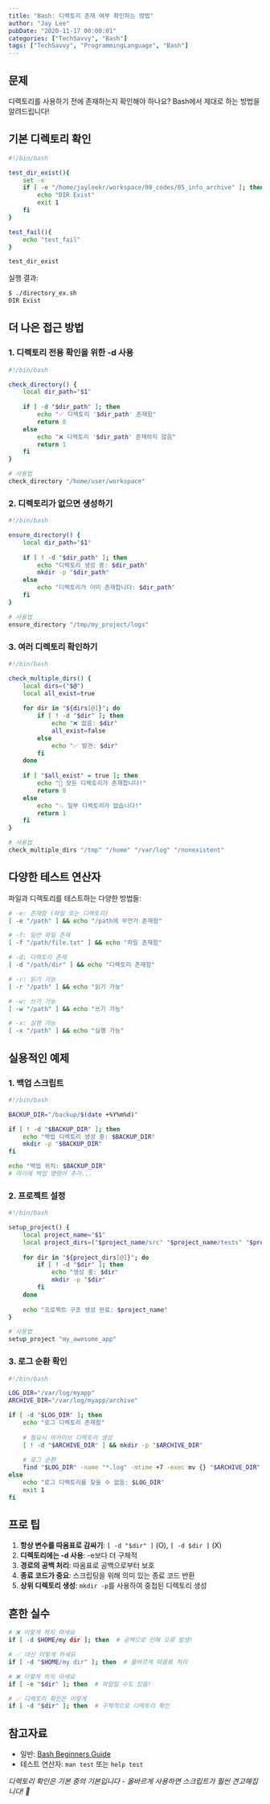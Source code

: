 ```yaml
---
title: "Bash: 디렉토리 존재 여부 확인하는 방법"
author: "Jay Lee"
pubDate: "2020-11-17 00:00:01"
categories: ["TechSavvy", "Bash"]
tags: ["TechSavvy", "ProgrammingLanguage", "Bash"]
---
```


## 문제

디렉토리를 사용하기 전에 존재하는지 확인해야 하나요? Bash에서 제대로 하는 방법을 알려드립니다!

## 기본 디렉토리 확인

```bash
#!/bin/bash

test_dir_exist(){
    set -e 
    if [ -e "/home/jayleekr/workspace/00_codes/05_info_archive" ]; then
        echo "DIR Exist"
        exit 1
    fi
}

test_fail(){
    echo "test_fail"
}

test_dir_exist
```

실행 결과:
```bash
$ ./directory_ex.sh
DIR Exist
```

## 더 나은 접근 방법

### 1. 디렉토리 전용 확인을 위한 -d 사용
```bash
#!/bin/bash

check_directory() {
    local dir_path="$1"
    
    if [ -d "$dir_path" ]; then
        echo "✅ 디렉토리 '$dir_path' 존재함"
        return 0
    else
        echo "❌ 디렉토리 '$dir_path' 존재하지 않음"
        return 1
    fi
}

# 사용법
check_directory "/home/user/workspace"
```

### 2. 디렉토리가 없으면 생성하기
```bash
#!/bin/bash

ensure_directory() {
    local dir_path="$1"
    
    if [ ! -d "$dir_path" ]; then
        echo "디렉토리 생성 중: $dir_path"
        mkdir -p "$dir_path"
    else
        echo "디렉토리가 이미 존재합니다: $dir_path"
    fi
}

# 사용법
ensure_directory "/tmp/my_project/logs"
```

### 3. 여러 디렉토리 확인하기
```bash
#!/bin/bash

check_multiple_dirs() {
    local dirs=("$@")
    local all_exist=true
    
    for dir in "${dirs[@]}"; do
        if [ ! -d "$dir" ]; then
            echo "❌ 없음: $dir"
            all_exist=false
        else
            echo "✅ 발견: $dir"
        fi
    done
    
    if [ "$all_exist" = true ]; then
        echo "🎉 모든 디렉토리가 존재합니다!"
        return 0
    else
        echo "💥 일부 디렉토리가 없습니다!"
        return 1
    fi
}

# 사용법
check_multiple_dirs "/tmp" "/home" "/var/log" "/nonexistent"
```

## 다양한 테스트 연산자

파일과 디렉토리를 테스트하는 다양한 방법들:

```bash
# -e: 존재함 (파일 또는 디렉토리)
[ -e "/path" ] && echo "/path에 무언가 존재함"

# -f: 일반 파일 존재
[ -f "/path/file.txt" ] && echo "파일 존재함"

# -d: 디렉토리 존재
[ -d "/path/dir" ] && echo "디렉토리 존재함"

# -r: 읽기 가능
[ -r "/path" ] && echo "읽기 가능"

# -w: 쓰기 가능
[ -w "/path" ] && echo "쓰기 가능"

# -x: 실행 가능
[ -x "/path" ] && echo "실행 가능"
```

## 실용적인 예제

### 1. 백업 스크립트
```bash
#!/bin/bash

BACKUP_DIR="/backup/$(date +%Y%m%d)"

if [ ! -d "$BACKUP_DIR" ]; then
    echo "백업 디렉토리 생성 중: $BACKUP_DIR"
    mkdir -p "$BACKUP_DIR"
fi

echo "백업 위치: $BACKUP_DIR"
# 여기에 백업 명령어 추가...
```

### 2. 프로젝트 설정
```bash
#!/bin/bash

setup_project() {
    local project_name="$1"
    local project_dirs=("$project_name/src" "$project_name/tests" "$project_name/docs")
    
    for dir in "${project_dirs[@]}"; do
        if [ ! -d "$dir" ]; then
            echo "생성 중: $dir"
            mkdir -p "$dir"
        fi
    done
    
    echo "프로젝트 구조 생성 완료: $project_name"
}

# 사용법
setup_project "my_awesome_app"
```

### 3. 로그 순환 확인
```bash
#!/bin/bash

LOG_DIR="/var/log/myapp"
ARCHIVE_DIR="/var/log/myapp/archive"

if [ -d "$LOG_DIR" ]; then
    echo "로그 디렉토리 존재함"
    
    # 필요시 아카이브 디렉토리 생성
    [ ! -d "$ARCHIVE_DIR" ] && mkdir -p "$ARCHIVE_DIR"
    
    # 로그 순환
    find "$LOG_DIR" -name "*.log" -mtime +7 -exec mv {} "$ARCHIVE_DIR" \;
else
    echo "로그 디렉토리를 찾을 수 없음: $LOG_DIR"
    exit 1
fi
```

## 프로 팁

1. **항상 변수를 따옴표로 감싸기**: `[ -d "$dir" ]` (O), `[ -d $dir ]` (X)
2. **디렉토리에는 -d 사용**: -e보다 더 구체적
3. **경로의 공백 처리**: 따옴표로 공백으로부터 보호
4. **종료 코드가 중요**: 스크립팅을 위해 의미 있는 종료 코드 반환
5. **상위 디렉토리 생성**: `mkdir -p`를 사용하여 중첩된 디렉토리 생성

## 흔한 실수

```bash
# ❌ 이렇게 하지 마세요
if [ -d $HOME/my dir ]; then  # 공백으로 인해 오류 발생!

# ✅ 대신 이렇게 하세요
if [ -d "$HOME/my dir" ]; then  # 올바르게 따옴표 처리

# ❌ 이렇게 하지 마세요
if [ -e "$dir" ]; then  # 파일일 수도 있음!

# ✅ 디렉토리 확인은 이렇게
if [ -d "$dir" ]; then  # 구체적으로 디렉토리 확인
```

## 참고자료

- 일반: [Bash Beginners Guide](http://tldp.org/LDP/Bash-Beginners-Guide/html/sect_07_01.html)
- 테스트 연산자: `man test` 또는 `help test`

*디렉토리 확인은 기본 중의 기본입니다 - 올바르게 사용하면 스크립트가 훨씬 견고해집니다! 🚀*